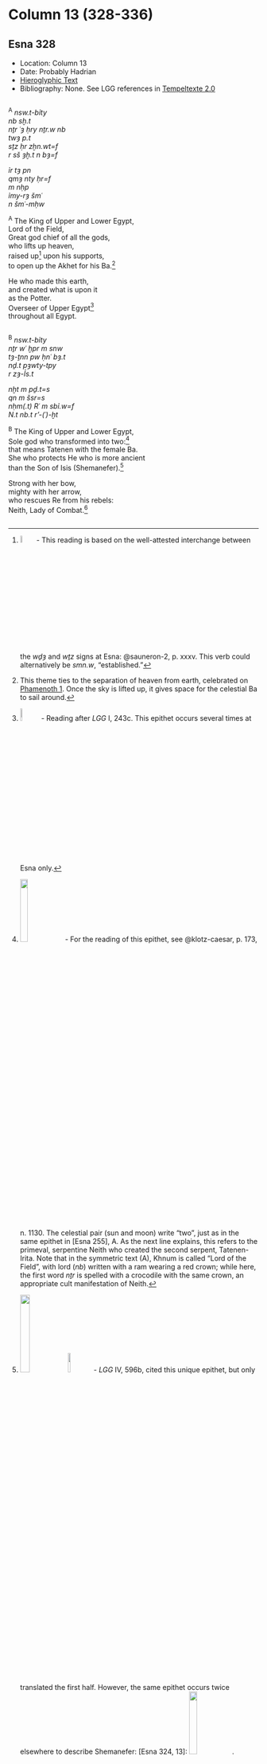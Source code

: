 # Column 13 (328-336) {-}

## Esna 328 {-}  
  
<style>  
  
  .col2 {  
    columns: 2 320px;         /* number of columns and width in pixels*/  
    -webkit-columns: 2 320px; /* chrome, safari */  
    -moz-columns: 2 320px;    /* firefox */  
    -webkit-column-break-inside: avoid;  
    -page-break-inside: avoid;  
    -break-inside: avoid;  
  }  
  
</style>  

- Location: Column 13
- Date: Probably Hadrian 
- [Hieroglyphic Text](https://www.ifao.egnet.net/uploads/publications/enligne/Temples-Esna003.pdf#page=305){target="_blank"}  
- Bibliography: None. See LGG references in [Tempeltexte 2.0](http://www.tempeltexte.uni-tuebingen.de/portal/#/text-detail/1222){target="_blank"} 

<div class="col2">  

^A^ *nsw.t-bỉty  *   
*nb sḫ.t  *  
*nṯr ʿȝ ḥry nṯr.w nb  *  
*twȝ p.t  *  
*sṯz ḥr zḫn.wt=f  *  
*r sš ȝḫ.t n bȝ=f  *  
     
*ỉr tȝ pn   *  
*qmȝ nty ḥr=f  *  
*m nḥp  *  
*ỉmy-rȝ šmʿ *  
*n šmʿ-mḥw   *
  
^A^ The King of Upper and Lower Egypt,  
Lord of the Field,  
Great god chief of all the gods,  
who lifts up heaven,  
raised up[^fn-328-1] upon his supports,  
to open up the Akhet for his Ba.[^fn-328-2]  
  
He who made this earth,  
and created what is upon it  
as the Potter.  
Overseer of Upper Egypt[^fn-328-3]  
throughout all Egypt.

</div>

[^fn-328-1]: ![](./images/328_A3.png){width=6%} - This reading is based on the well-attested interchange between the *wḏȝ* and *wṯz* signs at Esna: @sauneron-2, p. xxxv. This verb could alternatively be *smn.w*, "established."  
[^fn-328-2]: This theme ties to the separation of heaven from earth, celebrated on [Phamenoth 1](https://bookdown.org/shemanefer/Esna2/calendar-ii-77.html#phamenoth-1). Once the sky is lifted up, it gives space for the celestial Ba to sail around.
[^fn-328-3]: ![](./images/328_A2.png){width=8%} - Reading after *LGG* I, 243c. This epithet occurs several times at Esna only.  

<div class="col2">  
^B^ *nsw.t-bỉty  *   
*nṯr wʿ ḫpr m snw  *  
*tȝ-ṯnn pw ḥnʿ bȝ.t  *  
*nḏ.t pȝwty-tpy*  
*r zȝ-Ỉs.t  *  
   
*nḫt m pḏ.t=s  *  
*qn m šsr=s  *  
*nḥm(.t) Rʿ m sbỉ.w=f  *    
*N.t nb.t r'-(ʿ)-ḫt  *  
  
^B^ The King of Upper and Lower Egypt,  
Sole god who transformed into two:[^fn-328-4]  
that means Tatenen with the female Ba.  
She who protects He who is more ancient   
than the Son of Isis (Shemanefer).[^fn-328-5]  
  
Strong with her bow,  
mighty with her arrow,  
who rescues Re from his rebels:  
Neith, Lady of Combat.[^fn-328-6]  

</div>

[^fn-328-4]: ![](./images/328_B1.png){width=18%} - For the reading of this epithet, see @klotz-caesar, p. 173, n. 1130. The celestial pair (sun and moon) write "two", just as in the same epithet in [Esna 255], A. As the next line explains, this refers to the primeval, serpentine Neith who created the second serpent, Tatenen-Irita. Note that in the symmetric text (A), Khnum is called "Lord of the Field", with lord (*nb*) written with a ram wearing a red crown; while here, the first word *nṯr* is spelled with a crocodile with the same crown, an appropriate cult manifestation of Neith.
[^fn-328-5]: ![](./images/328_B3.png){width=20%}![](./images/328_B4.png){width=10%} - *LGG* IV, 596b, cited this unique epithet, but only translated the first half. However, the same epithet occurs twice elsewhere to describe Shemanefer: [Esna 324, 13]:  ![](./images/324_13A.png){width=18%}. Although partially damaged there, in the same scene the king is described as the successor of the same god: [Esna 324, 5]: ![](./images/324_5A.png){width=22%}. Apparently Shemanefer, son of Neith, was considered even "more ancient" than Horus. 
[^fn-328-6]: ![](./images/328_B5.png){width=11%} - Following the suggestion of *LGG* IV, 86b-c to change the harpoon sign to a stick, and read *r'-(ʿ)-ḫt*, "combat." Similar spellings (with a stick) can be found in [Esna 337], B; [Esna 350], 16.